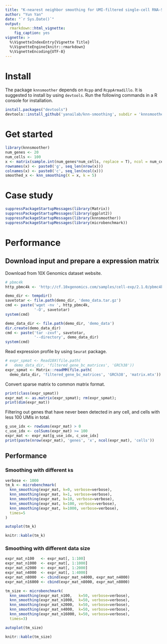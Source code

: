 ```yaml
---
title: "K-nearest neighbor smoothing for UMI-filtered single-cell RNA-Seq data"
author: "Yun Yan"
date: "`r Sys.Date()`"
output:
  rmarkdown::html_vignette:
    fig_caption: yes
vignette: >
  %\VignetteIndexEntry{Vignette Title}
  %\VignetteEngine{knitr::rmarkdown}
  %\VignetteEncoding{UTF-8}
---
```


# Install
The package `knnsmoother` depends on `Rcpp` and `RcppArmadillo`. It is suggested to install by using `devtools`. Run the following commands in a R console for installation.

``` R
install.packages("devtools")
devtools::install_github('yanailab/knn-smoothing', subdir = 'knnsmoother')
```

# Get started

```r
library(knnsmoother)
num_genes <- 20
num_cells <- 100
x <- matrix(sample.int(num_genes*num_cells, replace = T), ncol = num_cells)
rownames(x) <- paste0('g', seq_len(nrow(x)))
colnames(x) <- paste0('c', seq_len(ncol(x)))
smoothed_x <- knn_smoothing(X = x, k = 5)
```

# Case study

```r
suppressPackageStartupMessages(library(Matrix))
suppressPackageStartupMessages(library(ggplot2))
suppressPackageStartupMessages(library(knnsmoother))
suppressPackageStartupMessages(library(microbenchmark))
```

# Performance

## Download input and prepare a expression matrix

Download from 10X Genomics dataset website.
```r
# pbmc4k
http_pbmc4k <- 'http://cf.10xgenomics.com/samples/cell-exp/2.1.0/pbmc4k/pbmc4k_filtered_gene_bc_matrices.tar.gz'
```

```r
demo_dir <- tempdir()
savetotar <- file.path(demo_dir, 'demo_data.tar.gz')
cmd <- paste('wget -nv ', http_pbmc4k,
             '-O', savetotar)
system(cmd)
```

```r
demo_data_dir <- file.path(demo_dir, 'demo_data')
dir.create(demo_data_dir)
cmd <- paste('tar -zxvf', savetotar,
             '--directory', demo_data_dir)
system(cmd)
```

Read expression profile by using `Seurat` package.
```r
# expr_spmat <- Read10X(file.path(
#   demo_data_dir, 'filtered_gene_bc_matrices', 'GRCh38'))
expr_spmat <- Matrix::readMM(file.path(
  demo_data_dir, 'filtered_gene_bc_matrices', 'GRCh38', 'matrix.mtx'))
```

Convert sparse matrix to common matrix format.
```r
print(class(expr_spmat))
expr_mat <- as.matrix(expr_spmat); rm(expr_spmat);
print(dim(expr_mat))
```

Filtering out genes that have never been detected in any cell, and cells with less 100 UMIs in total.
```r
g_use_idx <- rowSums(expr_mat) > 0
c_use_idx <- colSums(expr_mat) >= 100
expr_mat <- expr_mat[g_use_idx, c_use_idx]
print(paste(nrow(expr_mat), 'genes', 'x', ncol(expr_mat), 'cells'))
```

## Performance

### Smoothing with different `k`s

```r
verbose <- 1000
tm_k <- microbenchmark(
  knn_smoothing(expr_mat, k=0, verbose=verbose),
  knn_smoothing(expr_mat, k=1, verbose=verbose),
  knn_smoothing(expr_mat, k=10, verbose=verbose),
  knn_smoothing(expr_mat, k=100, verbose=verbose),
  knn_smoothing(expr_mat, k=1000, verbose=verbose),
  times=5
)
```
```r
autoplot(tm_k)
```
```r
knitr::kable(tm_k)
```

### Smoothing with different data size

```r
expr_mat_n100   <- expr_mat[, 1:100]
expr_mat_n1000  <- expr_mat[, 1:1000]
expr_mat_n2000  <- expr_mat[, 1:2000]
expr_mat_n4000  <- expr_mat[, 1:4000]
expr_mat_n8000  <- cbind(expr_mat_n4000, expr_mat_n4000)
expr_mat_n16000 <- cbind(expr_mat_n8000, expr_mat_n8000)
```

```r
tm_size <- microbenchmark(
  knn_smoothing(expr_mat_n100,   k=50, verbose=verbose),
  knn_smoothing(expr_mat_n1000,  k=50, verbose=verbose),
  knn_smoothing(expr_mat_n2000,  k=50, verbose=verbose),
  knn_smoothing(expr_mat_n4000,  k=50, verbose=verbose),
  knn_smoothing(expr_mat_n16000, k=50, verbose=verbose),
  times=3)
```

```r
autoplot(tm_size)
```
```r
knitr::kable(tm_size)
```